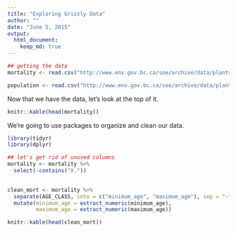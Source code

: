 ```yaml
---
title: "Exploring Grizzly Data"
author: ""
date: "June 5, 2015"
output:
  html_document:
    keep_md: true
---
```




```r
## getting the data
mortality <- read.csv("http://www.env.gov.bc.ca/soe/archive/data/plants-and-animals/2012_Grizzly_Status/Grizzly_bear_mortality_history.csv")

population <- read.csv("http://www.env.gov.bc.ca/soe/archive/data/plants-and-animals/2012_Grizzly_Status/Grizzly_population_estimate_2012.csv")


```


Now that we have the data, let's look at the top of it. 

```r
knitr::kable(head(mortality))
```

We're going to use packages to organize and clean our data.

```r
library(tidyr)
library(dplyr)

## let's get rid of unused columns
mortality <- mortality %>% 
  select(-contains("X."))
  

clean_mort <- mortality %>%
  separate(AGE_CLASS, into = c("minimum_age", "maximum_age"), sep = "-", extra = "merge") %>% 
  mutate(minimum_age = extract_numeric(minimum_age),
         maximum_age = extract_numeric(maximum_age))

knitr::kable(head(clean_mort))
```


